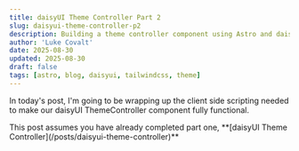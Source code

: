 ```yaml
---
title: daisyUI Theme Controller Part 2
slug: daisyui-theme-controller-p2
description: Building a theme controller component using Astro and daisyUI
author: 'Luke Covalt'
date: 2025-08-30
updated: 2025-08-30
draft: false
tags: [astro, blog, daisyui, tailwindcss, theme]
---
```



In today's post, I'm going to be wrapping up the client side scripting needed to make our daisyUI ThemeController
component fully functional.

<Alert type="note">
	This post assumes you have already completed part one, **[daisyUI Theme Controller](/posts/daisyui-theme-controller)**
</Alert>
